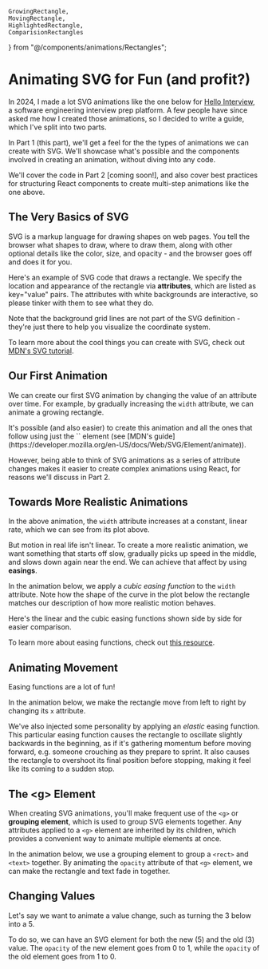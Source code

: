     GrowingRectangle,
    MovingRectangle,
    HighlightedRectangle,
    ComparisionRectangles
} from "@/components/animations/Rectangles";

# Animating SVG for Fun (and profit?)

In 2024, I made a lot SVG animations like the one below for [Hello Interview](https://www.hellointerview.com), a software engineering interview prep platform. A few people have since asked me how I created those animations, so I decided to write a guide, which I've split into two parts.

In Part 1 (this part), we'll get a feel for the the types of animations we can create with SVG. We'll showcase what's possible and the components involved in creating an animation, without diving into any code.

We'll cover the code in Part 2 <span className="text-sm text-gray-400">[coming soon!]</span>, and also cover best practices for structuring React components to create multi-step animations like the one above.


## The Very Basics of SVG

SVG is a markup language for drawing shapes on web pages. You tell the browser what shapes to draw, where to draw them, along with other optional details like the color, size, and opacity - and the browser goes off and does it for you.

Here's an example of SVG code that draws a rectangle. We specify the location and appearance of the rectangle via **attributes**, which are listed as key="value" pairs. The attributes with <span className="bg-white px-2 py-1">white backgrounds</span> are interactive, so please tinker with them to see what they do.

Note that the background grid lines are not part of the SVG definition - they're just there to help you visualize the coordinate system.


<div className="my-12  border-[#B0807038] mx-12">
    <div className="my-4 mx-auto w-[90%]">
        <EditableSVGCodeEditor />
    </div>
</div>

To learn more about the cool things you can create with SVG, check out [MDN's SVG tutorial](https://developer.mozilla.org/en-US/docs/Web/SVG/Tutorial).

## Our First Animation

We can create our first SVG animation by changing the value of an attribute over time. For example, by gradually increasing the `width` attribute, we can animate a growing rectangle.



<div className="my-12  border-[#B0807038] mx-12">
    <div className="my-4 mx-auto w-[90%]">
        <GrowingRectangle ease="linear" />
    </div>
</div>

<Note>
It's possible (and also easier) to create this animation and all the ones that follow using just the `<animate>` element (see [MDN's guide](https://developer.mozilla.org/en-US/docs/Web/SVG/Element/animate)).

However, being able to think of SVG animations as a series of attribute changes makes it easier to create complex animations using React, for reasons we'll discuss in Part 2.
</Note>


## Towards More Realistic Animations

In the above animation, the `width` attribute increases at a constant, linear rate, which we can see from its plot above.

But motion in real life isn't linear. To create a more realistic animation, we want something that starts off slow, gradually picks up speed in the middle, and slows down again near the end. We can achieve that affect by using **easings**.

In the animation below, we apply a *cubic easing function* to the `width` attribute. Note how the shape of the curve in the plot below the rectangle matches our description of how more realistic motion behaves.


<div className="my-12  border-[#B0807038] mx-12">
    <div className="my-4 mx-auto w-[90%]">
        <GrowingRectangle ease="cubic" />
    </div>
</div>

Here's the linear and the cubic easing functions shown side by side for easier comparison.

<div className="my-4 mx-auto w-[66%]">
    <ComparisionRectangles />
</div>



To learn more about easing functions, check out [this resource](https://easings.net/).

## Animating Movement

Easing functions are a lot of fun!

In the animation below, we make the rectangle move from left to right by changing its `x` attribute.


We've also injected some personality by applying an *elastic* easing function. This particular easing function causes the rectangle to oscillate slightly backwards in the beginning, as if it's gathering momentum before moving forward, e.g. someone crouching as they prepare to sprint. It also causes the rectangle to overshoot its final position before stopping, making it feel like its coming to a sudden stop.

<div className="my-12  border-[#B0807038] mx-12">
    <div className="my-4 mx-auto w-[90%]">
        <MovingRectangle />
    </div>
</div>


## The \<g\> Element

When creating SVG animations, you'll make frequent use of the `<g>` or **grouping element**, which is used to group SVG elements together. Any attributes applied to a `<g>` element are inherited by its children, which provides a convenient way to animate multiple elements at once.

In the animation below, we use a grouping element to group a `<rect>` and `<text>` together. By animating the `opacity` attribute of that `<g>` element, we can make the rectangle and text fade in together.


<div className="my-12 border-[#B0807038]2">
    <div className="my-4 mx-auto w-[90%]">
        <EnteringGroup />
    </div>
</div>

## Changing Values

Let's say we want to animate a value change, such as turning the 3 below into a 5.

To do so, we can have an SVG element for both the new <span className="text-sm text-gray-600">(5)</span> and the old <span className="text-sm text-gray=400">(3)</span> value. The `opacity` of the new element goes from 0 to 1, while the `opacity` of the old element goes from 1 to 0.

<div className="my-12 border-[#B0807038]">
    <div className="my-4 mx-auto w-[90%]">
        <Change />
    </div>
</div>
